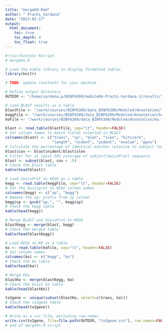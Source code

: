 ```yaml
---
title: "mergeKO.Rmd"
author: " Prachi_Sardana"
date: "2023-02-17"
output: 
  html_document:
    toc: true
    toc_depth: 4
    toc_float: true
---
```


```R

#!/usr/bin/env Rscript
# mergeKo.R

# Load the kable library to display formatted tables
library(knitr)

# TODO: update constants for your machine

# Define output directory
OUTDIR <- "/home/sardana.p/BINF6309/module04-Prachi-Sardana-1/results/"

# Load BLAST results as a table
blastFile <- "/work/courses/BINF6309/data_BINF6309/Module4/Annotation/transcriptBlast.txt"
keggFile <- "/work/courses/BINF6309/data_BINF6309/Module4/Annotation/kegg.txt"
koFile <- "/work/courses/BINF6309/data_BINF6309/Module4/Annotation/ko.txt"

blast <- read.table(blastFile, sep="\t", header=FALSE)
# Set column names to match fields selected in BLAST
colnames(blast) <- c("trans", "sp", "qlen", "slen", "bitscore", 
                     "length", "nident", "pident", "evalue", "ppos")
# Calculate the percentage of identical matches relative to subject length
blast$cov <- blast$nident/blast$slen
# Filter for at least 50% coverage of subject(SwissProt) sequence
blast <- subset(blast, cov > .5)
# Check the blast table
kable(head(blast))

# Load SwissProt to KEGG as a table
kegg <- read.table(keggFile, sep="\t", header=FALSE)
# Set the Swissprot to KEGG column names
colnames(kegg) <- c("sp", "kegg")
# Remove the up: prefix from sp column
kegg$sp <- gsub("up:", "", kegg$sp)
# Check the kegg table
kable(head(kegg))

# Merge BLAST and SwissProt-to-KEGG
blastKegg <- merge(blast, kegg)
# Check the merged table
kable(head(blastKegg))

# Load KEGG to KO as a table
ko <- read.table(koFile, sep="\t", header=FALSE)
# Set column names
colnames(ko) <- c("kegg", "ko")
# Check the ko table
kable(head(ko))

# Merge KOs
blastKo <- merge(blastKegg, ko)
# Check the blast ko table
kable(head(blastKo))

tx2gene <- unique(subset(blastKo, select=c(trans, ko)))
# Check the tx2gene table
kable(head(tx2gene))

# Write as a csv file, excluding row.names
write.csv(tx2gene, file=file.path(OUTDIR, "tx2gene.csv"), row.names=FALSE)
# end of mergeKo.R script


```

